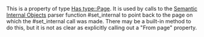 This is a property of type [[Has type::Page]]. It is used by calls to the [http://www.mediawiki.org/wiki/Extension:Semantic_Internal_Objects Semantic Internal Objects] parser function #set_internal to point back to the page on which the #set_internal call was made. There may be a built-in method to do this, but it is not as clear as explicitly calling out a "From page" property.

